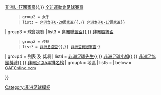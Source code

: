 {{Navbox
| name   = 非洲足球
| title  = [[非洲]][[足球]]（[[非洲足球協會|CAF]]）
| image  = [[image:Carte Afrique CAF.png|200px]] 
| state  = {{{state|autocollapse}}}
| listclass = hlist
| group1 = 國家隊競賽
| list1  = {{Navbox subgroup
	   | group1 = 男子
	   | list1 =
* [[非洲國家盃]]
* [[非洲國家足球錦標賽]]
* [[非洲五人制足球國家盃]]
* [[非洲沙灘足球國家盃]]
	   | group2 = 女子
	   | list2 =
* [[非洲女子國家盃]]
* [[非洲足球協會女子奧運資格賽|女子奧運資格賽]]
* [[非洲運動會足球比賽|非洲運動會]]}}
| group2 = 青年隊競賽
| list2  = {{Navbox subgroup
	   | group1 = 男子
	   | list1 = [[非洲U-23國家盃]]{{,}} [[非洲U-20國家盃]]{{,}} [[非洲U-17國家盃]]{{,}} [[全非运动会|全非運動會足球賽事]]
	   | group2 = 女子
	   | list2 = [[非洲女子U-20國家盃]]{{,}} [[非洲女子U-17國家盃]]}}
| group3 = 球會競賽
| list3  = {{Navbox subgroup
	   | group1 = 現時
	   | list1 = [[非洲聯賽冠軍盃]]{{,}} [[非洲聯盟盃]]{{,}} [[非洲超級盃]]
	   | group2 = 停辦
	   | list2 = [[非洲足協盃]]{{,}} [[非洲盃賽冠軍盃]]}}
| group4 = 列表 及 獎項
| list4  = [[非洲足球先生]]{{,}} [[非洲足球小姐]]{{,}} [[非洲足協頒獎禮]]{{,}} [[非洲足協5年排名榜]]
| group5 = 地區
| list5  = {{Navbox subgroup
	   | name =
	   | title = 
	   | groupstyle = border-right:0.5em solid; padding-right: 0.5em; line-height: 1em;
	   | group1style = border-color: #8fbc8f
	   | group2style = border-color: #ffd700
	   | group3style = border-color: #db7093
	   | group4style = border-color: #4682b4
	   | group5style = border-color: #deb887
	   | group6style = border-color: #007F00
	   | group1 = 北非洲
	   | list1 = [[北非洲足球協會聯會|UNAF]]
	   | group2 = 西非洲
	   | list2 = [[西非洲足球聯會|WAFU]]
	   | group3 = 中非洲
	   | list3 = [[中非洲足球總會聯會|UNIFFAC]]
	   | group4 = 東非洲
	   | list4 = [[東及中非洲足球協會議會|CECAFA]]
	   | group5 = 南非洲
	   | list5 = [[南非洲足球協會議會|COSAFA]]
	   | group6 = 阿拉伯國家聯盟
	   | list6 = [[阿拉伯足球協會聯會|UAFA]]}}
| below =  [http://www.cafonline.com CAFOnline.com]

}}<noinclude>
[[Category:非洲足球模板]]
</noinclude>